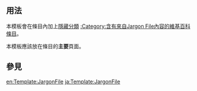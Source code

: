 <includeonly><!-- 在這裡加入模板的保護標識 --></includeonly><noinclude>{{template doc page viewed directly}}</noinclude>
<!-- 在本行下編輯模板說明 -->
{{for|行話或專業術語清理模板|template:Cleanup-jargon}}

== 用法 ==
本模板會在條目內加上[[Wikipedia:頁面分類|隱藏分類]] [[:Category:含有來自Jargon File內容的維基百科條目]]。

本模板應該放在條目的'''主要'''頁面。

== 參見 ==
{{tl|Cleanup-jargon}}

<includeonly>
<!-- 本行下加入模板的分類 -->
[[Category:引據模板|{{PAGENAME}}]]

<!-- 本行下加入模板的跨語言鏈接 -->
[[en:Template:JargonFile]]
[[ja:Template:JargonFile]]
</includeonly>